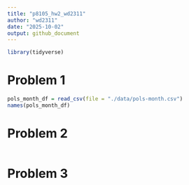 ```yaml
---
title: "p8105_hw2_wd2311"
author: "wd2311"
date: "2025-10-02"
output: github_document
---
```

```r
library(tidyverse)
```



# Problem 1
```r
pols_month_df = read_csv(file = "./data/pols-month.csv")
names(pols_month_df)
```



# Problem 2
```r

```



# Problem 3
```r

```

